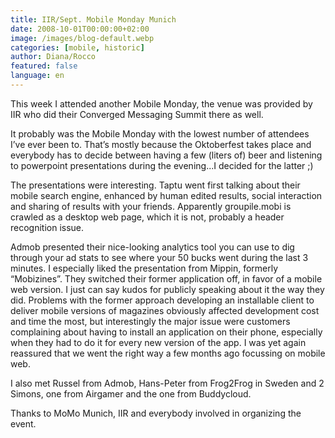 ```yaml
---
title: IIR/Sept. Mobile Monday Munich
date: 2008-10-01T00:00:00+02:00
image: /images/blog-default.webp
categories: [mobile, historic]
author: Diana/Rocco
featured: false
language: en
---
```


<div class="entry-content">
This week I attended another Mobile Monday, the venue was provided by IIR who did their Converged Messaging Summit there as well.



It probably was the Mobile Monday with the lowest number of attendees I’ve ever been to. That’s mostly because the Oktoberfest takes place and everybody has to decide between having a few (liters of) beer and listening to powerpoint presentations during the evening...I decided for the latter ;)



The presentations were interesting. Taptu went first talking about their mobile search engine, enhanced by human edited results, social interaction and sharing of results with your friends. Apparently groupile.mobi is crawled as a desktop web page, which it is not, probably a header recognition issue.

Admob presented their nice-looking analytics tool you can use to dig through your ad stats to see where your 50 bucks went during the last 3 minutes. I especially liked the presentation from Mippin, formerly “Mobizines”. They switched their former application off, in favor of a mobile web version. I just can say kudos for publicly speaking about it the way they did. Problems with the former approach developing an installable client to deliver mobile versions of magazines obviously affected development cost and time the most, but interestingly the major issue were customers complaining about having to install an application on their phone, especially when they had to do it for every new version of the app. I was yet again reassured that we went the right way a few months ago focussing on mobile web.



I also met Russel from Admob, Hans-Peter from Frog2Frog in Sweden and 2 Simons, one from Airgamer and the one from Buddycloud.



Thanks to MoMo Munich, IIR and everybody involved in organizing the event.
</div>

